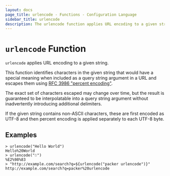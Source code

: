 ```yaml
---
layout: docs
page_title: urlencode - Functions - Configuration Language
sidebar_title: urlencode
description: The urlencode function applies URL encoding to a given string.
---
```


# `urlencode` Function

`urlencode` applies URL encoding to a given string.

This function identifies characters in the given string that would have a
special meaning when included as a query string argument in a URL and
escapes them using
[RFC 3986 "percent encoding"](https://tools.ietf.org/html/rfc3986#section-2.1).

The exact set of characters escaped may change over time, but the result
is guaranteed to be interpolatable into a query string argument without
inadvertently introducing additional delimiters.

If the given string contains non-ASCII characters, these are first encoded as
UTF-8 and then percent encoding is applied separately to each UTF-8 byte.

## Examples

```text
> urlencode("Hello World")
Hello%20World
> urlencode("☃")
%E2%98%83
> "http://example.com/search?q=${urlencode("packer urlencode")}"
http://example.com/search?q=packer%20urlencode
```

